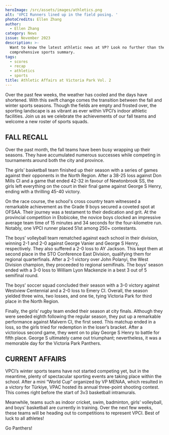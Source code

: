 ```yaml
---
heroImage: /src/assets/images/athletics.png
alt: 'VPCI Runners lined up in the field posing. '
photoCredits: Ellen Zhang
author:
  - Ellen Zhang
category: News
issue: November 2023
description: >-
  Want to know the latest athletic news at VP? Look no further than the second
  comprehensive sports summary.
tags:
  - scores
  - recap
  - athletics
  - sports
title: Athletic Affairs at Victoria Park Vol. 2
---
```


Over the past few weeks, the weather has cooled and the days have shortened. With this swift change comes the transition between the fall and winter sports seasons. Though the fields are empty and frosted over, the sporting landscape is as vibrant as ever within VPCI’s indoor athletic facilities. Join us as we celebrate the achievements of our fall teams and welcome a new roster of sports squads.

## FALL RECALL

Over the past month, the fall teams have been busy wrapping up their seasons. They have accumulated numerous successes while competing in tournaments around both the city and province.

The girls’ basketball team finished up their season with a series of games against their opponents in the North Region. After a 38-25 loss against Don Mills CI and a game that ended 42-32 in favour of Newtonbrook SS, the girls left everything on the court in their final game against George S Henry, ending with a thrilling 45-40 victory.

On the race course, the school's cross country team witnessed a remarkable achievement as the Grade 9 boys secured a coveted spot at OFSAA. Their journey was a testament to their dedication and grit. At the provincial competition in Etobicoke, the novice boys clocked an impressive average team time of 15 minutes and 34 seconds for the four-kilometre run. Notably, one VPCI runner placed 51st among 250+ contestants.

The boys’ volleyball team rematched against each school in their division, winning 2-1 and 2-0 against George Vanier and George S Henry, respectively. They also suffered a 2-0 loss to AY Jackson. This kept them at second place in the STO Conference East Division, qualifying them for regional quarterfinals. After a 2-1 victory over John Polanyi, the West Division champion, they proceeded to regional semifinals. The boys’ season ended with a 3-0 loss to William Lyon Mackenzie in a best 3 out of 5 semifinal round.

The boys’ soccer squad concluded their season with a 3-0 victory against Westview Centennial and a 2-0 loss to Emery CI. Overall, the season yielded three wins, two losses, and one tie, tying Victoria Park for third place in the North Region.

Finally, the girls’ rugby team ended their season at city finals. Although they were seeded eighth following the regular season, they put up a remarkable performance against Malvern CI, the first seed. This matchup ended in a loss, so the girls tried for redemption in the loser’s bracket. After a victorious second game, they went on to play George S Henry to battle for fifth place. George S ultimately came out triumphant; nevertheless, it was a memorable day for the Victoria Park Panthers.

## CURRENT AFFAIRS

VPCI’s winter sports teams have not started competing yet, but in the meantime, plenty of spectacular sporting events are taking place within the school. After a mini “World Cup” organized by VP MENAA, which resulted in a victory for Türkiye, VPAC hosted its annual three-point shooting contest. This comes right before the start of 3v3 basketball intramurals.

Meanwhile, teams such as indoor cricket, swim, badminton, girls’ volleyball, and boys’ basketball are currently in training. Over the next few weeks, these teams will be heading out to competitions to represent VPCI. Best of luck to all athletes!

Go Panthers!
